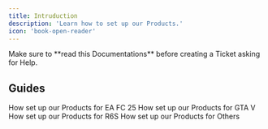 ```yaml
---
title: Intruduction
description: 'Learn how to set up our Products.'
icon: 'book-open-reader'
---
```


<Warning>
Make sure to **read this Documentations** before creating a Ticket asking for Help.
</Warning>

## Guides

<CardGroup cols={2}>
  <Card
    title="EA FC 25"
    icon="futbol"
    href="https://mintlify.com/docs/settings/global"
  >
    How set up our Products for EA FC 25
  </Card>
  <Card
    title="GTA V"
    icon="car"
    href="https://mintlify.com/docs/api-playground/openapi"
  >
    How set up our Products for GTA V
  </Card>
  <Card
    title="R6S"
    icon="gun"
    href="https://mintlify.com/docs/components/accordion"
  >
    How set up our Products for R6S
  </Card>
  <Card
    title="Others"
    icon="stars"
    href="https://mintlify.com/customers"
  >
    How set up our Products for Others
  </Card>
</CardGroup>

